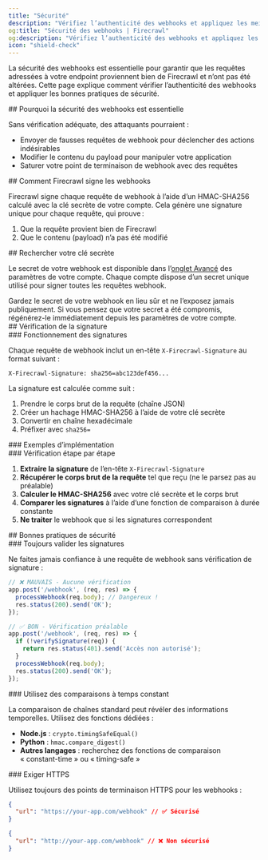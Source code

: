 ```yaml
---
title: "Sécurité"
description: "Vérifiez l’authenticité des webhooks et appliquez les meilleures pratiques de sécurité"
og:title: "Sécurité des webhooks | Firecrawl"
og:description: "Vérifiez l’authenticité des webhooks et appliquez les meilleures pratiques de sécurité"
icon: "shield-check"
---
```



La sécurité des webhooks est essentielle pour garantir que les requêtes adressées à votre endpoint proviennent bien de Firecrawl et n’ont pas été altérées. Cette page explique comment vérifier l’authenticité des webhooks et appliquer les bonnes pratiques de sécurité.


<div id="why-webhook-security-matters">
  ## Pourquoi la sécurité des webhooks est essentielle
</div>

Sans vérification adéquate, des attaquants pourraient :

- Envoyer de fausses requêtes de webhook pour déclencher des actions indésirables
- Modifier le contenu du payload pour manipuler votre application
- Saturer votre point de terminaison de webhook avec des requêtes

<div id="how-firecrawl-signs-webhooks">
  ## Comment Firecrawl signe les webhooks
</div>

Firecrawl signe chaque requête de webhook à l’aide d’un HMAC-SHA256 calculé avec la clé secrète de votre compte. Cela génère une signature unique pour chaque requête, qui prouve :

1. Que la requête provient bien de Firecrawl
2. Que le contenu (payload) n’a pas été modifié

<div id="finding-your-secret-key">
  ## Rechercher votre clé secrète
</div>

Le secret de votre webhook est disponible dans l’[onglet Avancé](https://www.firecrawl.dev/app/settings?tab=advanced) des paramètres de votre compte. Chaque compte dispose d’un secret unique utilisé pour signer toutes les requêtes webhook.

<Warning>
  Gardez le secret de votre webhook en lieu sûr et ne l’exposez jamais publiquement. Si vous pensez
  que votre secret a été compromis, régénérez-le immédiatement depuis les paramètres
  de votre compte.
</Warning>

<div id="signature-verification">
  ## Vérification de la signature
</div>

<div id="how-signatures-work">
  ### Fonctionnement des signatures
</div>

Chaque requête de webhook inclut un en-tête `X-Firecrawl-Signature` au format suivant :

```
X-Firecrawl-Signature: sha256=abc123def456...
```

La signature est calculée comme suit :

1. Prendre le corps brut de la requête (chaîne JSON)
2. Créer un hachage HMAC-SHA256 à l’aide de votre clé secrète
3. Convertir en chaîne hexadécimale
4. Préfixer avec `sha256=`


<div id="implementation-examples">
  ### Exemples d’implémentation
</div>

<CodeGroup>

<WebhookSignatureJS />

<WebhookSignaturePython />

</CodeGroup>

<div id="step-by-step-verification">
  ### Vérification étape par étape
</div>

1. **Extraire la signature** de l’en-tête `X-Firecrawl-Signature`
2. **Récupérer le corps brut de la requête** tel que reçu (ne le parsez pas au préalable)
3. **Calculer le HMAC-SHA256** avec votre clé secrète et le corps brut
4. **Comparer les signatures** à l’aide d’une fonction de comparaison à durée constante
5. **Ne traiter** le webhook que si les signatures correspondent

<div id="security-best-practices">
  ## Bonnes pratiques de sécurité
</div>

<div id="always-validate-signatures">
  ### Toujours valider les signatures
</div>

Ne faites jamais confiance à une requête de webhook sans vérification de signature :

```javascript
// ❌ MAUVAIS - Aucune vérification
app.post('/webhook', (req, res) => {
  processWebhook(req.body); // Dangereux !
  res.status(200).send('OK');
});

// ✅ BON - Vérification préalable
app.post('/webhook', (req, res) => {
  if (!verifySignature(req)) {
    return res.status(401).send('Accès non autorisé');
  }
  processWebhook(req.body);
  res.status(200).send('OK');
});
```


<div id="use-timing-safe-comparisons">
  ### Utilisez des comparaisons à temps constant
</div>

La comparaison de chaînes standard peut révéler des informations temporelles. Utilisez des fonctions dédiées :

- **Node.js** : `crypto.timingSafeEqual()`
- **Python** : `hmac.compare_digest()`
- **Autres langages** : recherchez des fonctions de comparaison « constant-time » ou « timing-safe »

<div id="require-https">
  ### Exiger HTTPS
</div>

Utilisez toujours des points de terminaison HTTPS pour les webhooks :

```json
{
  "url": "https://your-app.com/webhook" // ✅ Sécurisé
}
```

```json
{
  "url": "http://your-app.com/webhook" // ❌ Non sécurisé
}
```
